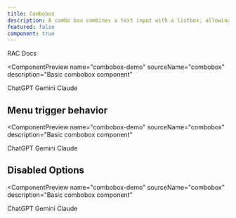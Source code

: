 ```yaml
---
title: Combobox
description: A combo box combines a text input with a listbox, allowing users to filter a list of options to items matching a query.
featured: false
component: true
---
```



<RACLink href="https://react-spectrum.adobe.com/react-aria/ComboBox.html">
  RAC Docs
</RACLink>

<ComponentPreview
  name="combobox-demo"
  sourceName="combobox"
  description="Basic combobox component"
>
  <div className="flex gap-2 items-center justify-center w-64">
    <ComboBox label="Select a Model">
      <ComboBoxItem textValue="ChatGPT">ChatGPT</ComboBoxItem>
      <ComboBoxItem textValue="Gemini">Gemini</ComboBoxItem>
      <ComboBoxItem textValue="Claude">Claude</ComboBoxItem>
    </ComboBox>
  </div>
</ComponentPreview>

## Menu trigger behavior

<ComponentPreview
  name="combobox-demo"
  sourceName="combobox"
  description="Basic combobox component"
>
  <div className="flex gap-2 items-center justify-center w-64">
    <ComboBox label="Select a Model" menuTrigger="input">
      <ComboBoxItem textValue="ChatGPT">ChatGPT</ComboBoxItem>
      <ComboBoxItem textValue="Gemini">Gemini</ComboBoxItem>
      <ComboBoxItem textValue="Claude">Claude</ComboBoxItem>
    </ComboBox>
  </div>
</ComponentPreview>

## Disabled Options


<ComponentPreview
  name="combobox-demo"
  sourceName="combobox"
  description="Basic combobox component"
>
  <div className="flex gap-2 items-center justify-center w-64">
    <ComboBox label="Select a Model">
      <ComboBoxItem textValue="ChatGPT">ChatGPT</ComboBoxItem>
      <ComboBoxItem isDisabled textValue="Gemini">Gemini</ComboBoxItem>
      <ComboBoxItem textValue="Claude">Claude</ComboBoxItem>
    </ComboBox>
  </div>
</ComponentPreview>

